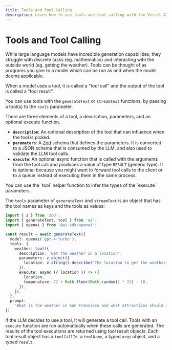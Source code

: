 ```yaml
---
title: Tools and Tool Calling
description: Learn how to use tools and tool calling with the Vercel AI SDK.
---
```


# Tools and Tool Calling

While large language models have incredible generation capabilities,
they struggle with discrete tasks (eg. mathematics) and interacting with the outside world (eg. getting the weather).
Tools can be thought of as programs you give to a model which can be run as and when the model deems applicable.

<Note>
  When a model uses a tool, it is called a "tool call" and the output of the
  tool is called a "tool result".
</Note>

You can use tools with the `generateText` or `streamText` functions, by passing a tool(s) to the `tools` parameter.

There are three elements of a tool, a description, parameters, and an optional execute function.

- **`description`**: An optional description of the tool that can influence when the tool is picked.
- **`parameters`**: A [Zod](https://zod.dev/) schema that defines the parameters. It is converted to a JSON schema that is consumed by the LLM, and also used to validate the LLM tool calls.
- **`execute`**: An optional async function that is called with the arguments from the tool call and produces a value of type `RESULT` (generic type). It is optional because you might want to forward tool calls to the client or to a queue instead of executing them in the same process.

<Note>
  You can use the `tool` helper function to infer the types of the `execute`
  parameters.
</Note>

The `tools` parameter of `generateText` and `streamText` is an object that has the tool names as keys and the tools as values:

```ts highlight="7-18"
import { z } from 'zod';
import { generateText, tool } from 'ai';
import { openai } from '@ai-sdk/openai';

const result = await generateText({
  model: openai('gpt-4-turbo'),
  tools: {
    weather: tool({
      description: 'Get the weather in a location',
      parameters: z.object({
        location: z.string().describe('The location to get the weather for'),
      }),
      execute: async ({ location }) => ({
        location,
        temperature: 72 + Math.floor(Math.random() * 21) - 10,
      }),
    }),
  },
  prompt:
    'What is the weather in San Francisco and what attractions should I visit?',
});
```

If the LLM decides to use a tool, it will generate a tool call. Tools with an `execute` function are run automatically when these calls are generated.
The results of the tool executions are returned using tool result objects.
Each tool result object has a `toolCallId`, a `toolName`, a typed `args` object, and a typed `result`.
